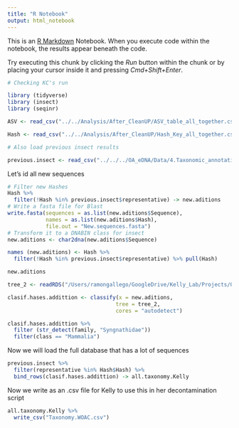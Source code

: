 ```yaml
---
title: "R Notebook"
output: html_notebook
---
```


This is an [R Markdown](http://rmarkdown.rstudio.com) Notebook. When you execute code within the notebook, the results appear beneath the code. 

Try executing this chunk by clicking the *Run* button within the chunk or by placing your cursor inside it and pressing *Cmd+Shift+Enter*. 

```r
# Checking KC's run 

library (tidyverse)
library (insect)
library (seqinr)

ASV <- read_csv("../../Analysis/After_CleanUP/ASV_table_all_together.csv")

Hash <- read_csv("../../Analysis/After_CleanUP/Hash_Key_all_together.csv")

# Also load previous insect results

previous.insect <- read_csv("../../../OA_eDNA/Data/4.Taxonomic_annotation/last.insect.csv")

```

Let's id all new sequences

```r

# Filter new Hashes
Hash %>% 
  filter(!Hash %in% previous.insect$representative) -> new.aditions
# Write a fasta file for Blast
write.fasta(sequences = as.list(new.aditions$Sequence),
            names = as.list(new.aditions$Hash),
            file.out = "New.sequences.fasta")
# Transform it to a DNABIN class for insect 
new.aditions <- char2dna(new.aditions$Sequence)

names (new.aditions) <- Hash %>% 
  filter(!Hash %in% previous.insect$representative) %>% pull(Hash)

new.aditions


```

```r

tree_2 <- readRDS("/Users/ramongallego/GoogleDrive/Kelly_Lab/Projects/OA_eDNA/Data/4.Taxonomic_annotation/classifier.rds")

clasif.hases.addittion <- classify(x = new.aditions, 
                                  tree = tree_2,
                                  cores = "autodetect")


```

```r
clasif.hases.addittion %>%  
  filter (str_detect(family, "Syngnathidae"))
  filter(class == "Mammalia")
```
Now we will load the full database that has a lot of sequences
```r



previous.insect %>% 
  filter(representative %in% Hash$Hash) %>% 
  bind_rows(clasif.hases.addittion) -> all.taxonomy.Kelly


```

Now we write as an .csv file for Kelly to use this in her decontamination script

```r

all.taxonomy.Kelly %>% 
  write_csv("Taxonomy.WOAC.csv")

```

